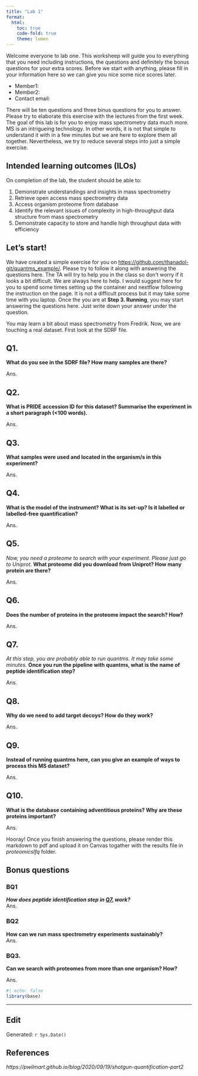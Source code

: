 ```yaml
---
title: "Lab 1"
format: 
  html:
    toc: true
    code-fold: true
    theme: lumen
---
```


Welcome everyone to lab one. This worksheep will guide you to everything that you need including instructions, the questions and definitely the bonus questions for your extra scores. Before we start with anything, please fill in your information here so we can give you nice some nice scores later. 

- Member1:
- Member2: 
- Contact email: 

There will be ten questions and three binus questions for you to answer. Please try to elaborate this exercise with the lectures from the first week. The goal of this lab is for you to enjoy mass spectrometry data much more. MS is an intrigueing technology. In other words, it is not that simple to understand it with in a few minutes but we are here to explore them all together. Nevertheless, we try to reduce several steps into just a simple exercise. 

## Intended learning outcomes (ILOs)

On completion of the lab, the student should be able to:

1. Demonstrate understandings and insights in mass spectrometry
2. Retrieve open access mass spectrometry data
3. Access organism proteome from database 
4. Identify the relevant issues of complexity in high-throughput data structure from mass spectrometry
5. Demonstrate capacity to store and handle high throughput data with efficiency 

## Let's start! 

We have created a simple exercise for you on <https://github.com/thanadol-git/quantms_example/>. Please try to follow it along with answering the questions here. The TA will try to help you in the class so don't worry if it looks a bit difficult. We are always here to help. I would suggest here for you to spend some times setting up the container and nextflow following the instruction on the page. It is not a difficult process but it may take some time with you laptop. Once the you are at **Step 3. Running**, you may start answering the questions here. Just write down your answer under the question.

You may learn a bit about mass spectrometry from Fredrik. Now, we are touching a real dataset. First look at the SDRF file. 

## Q1. 
**What do you see in the SDRF file? How many samples are there?** 

Ans.

## Q2.
**What is PRIDE accession ID for this dataset? Summarise the experiment in a short paragraph (<100 words).**

Ans. 

## Q3. 
**What samples were used and located in the organism/s in this experiment?**

Ans.

## Q4.
**What is the model of the instrument? What is its set-up? Is it labelled or labelled-free quantification?**

Ans. 

## Q5. 
<em>Now, you need a proteome to search with your experiment. Please just go to Uniprot.</em> **What proteome did you download from Uniprot? How many protein are there?**

Ans. 

## Q6. 
**Does the number of proteins in the proteome impact the search? How?**

Ans. 

## Q7.
<em>At this step, you are probably able to run quantms. It may take some minutes.</em>
**Once you run the pipeline with quantms, what is the name of peptide identification step?**

Ans. 

## Q8. 
**Why do we need to add target decoys? How do they work?**

Ans. 

## Q9. 
**Instead of running quantms here, can you give an example of ways to process this MS dataset?**

Ans. 
 
## Q10.
**What is the database containing adventitious proteins? Why are these proteins important?**

Ans. 


Hooray! Once you finish answering the questions, please render this markdown to pdf and upload it on Canvas togather with the results file in <em>proteomicslfq </em> folder.


## Bonus questions
### BQ1
***How does peptide identification step in [Q7.](## Q7.) work? ***  
Ans. 

### BQ2
**How can we run mass spectrometry experiments sustainably?**  
Ans. 

### BQ3. 
**Can we search with proteomes from more than one organism? How?**

Ans. 

```r
#| echo: false
library(base)
```

- - -

## Edit
Generated: `r Sys.Date()`

## References
<em>https://pwilmart.github.io/blog/2020/09/19/shotgun-quantification-part2</em>